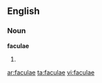 ==English==

===Noun===
'''faculae'''

# {{plural of|[[facula]]}}

[[ar:faculae]]
[[ta:faculae]]
[[vi:faculae]]